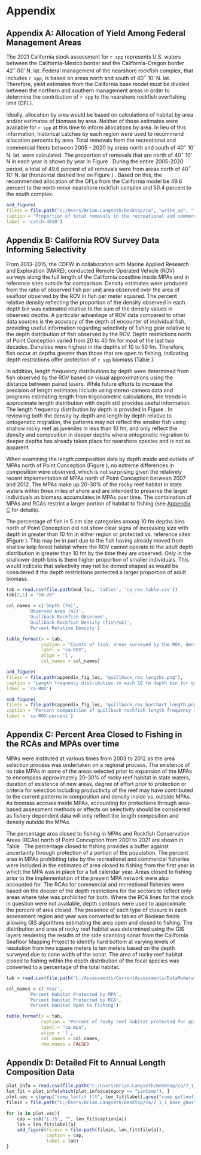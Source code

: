 \clearpage

# Appendix

## Appendix A: Allocation of Yield Among Federal Management Areas{#append_a}

The 2021 California stock assessment for `r spp` represents U.S. waters between the California-Mexico border and the California-Oregon border 42$^\circ$ 00' N. lat. Federal management of the nearshore rockfish complex, that includes `r spp`, is based on areas north and south of 40$^\circ$ 10' N. lat. Therefore, yield estimates from the California base model must be divided between the northern and southern management areas in order to determine the contribution of `r spp` to the nearshore rockfish overfishing limit (OFL). 

Ideally, allocation by area would be based on calculations of habitat by area and/or estimates of biomass by area. Neither of these estimates were available for `r spp` at this time to inform allocations by area. In lieu of this information, historical catches by each region were used to recommend allocation percents by area. Total removals from the recreational and commercial fleets between 2005 - 2020 by areas north and south of 40$^\circ$ 10' N. lat. were calculated. The proportion of removals that are north of 40$^\circ$ 10' N in each year is shown by year in Figure \ref{fig:catch-4010}. During the entire 2005-2020 period, a total of 49.6 percent of all removals were from areas north of 40$^\circ$ 10' N. lat (horizontal dashed line on Figure \ref{fig:catch-4010}) . Based on this, the recommended allocation of the OFLs from the California model be 49.6 percent to the north minor nearshore rockfish complex and 50.4 percent to the south complex. 

```r
add_figure(
filein = file.path("C:/Users/Brian.Langseth/Desktop/ca", "write_up", "figures", "catch_allocation_4010.png"), 
caption = "Proportion of total removals in the recreational and commercial fisheries that are north of 40 degrees 10 minutes N. lat. by year from 2005 to 2020. The horizontal dashed line is the proportion of total removals over the full 2005-2020 time period that is noth of 40 degrees 10 minutes N. lat",
label = 'catch-4010')
```

\clearpage

## Appendix B: California ROV Survey Data Informing Selectivity{#append_b}

From 2013-2015, the CDFW in collaboration with Marine Applied Research and Exploration (MARE), conducted Remote Operated Vehicle (ROV) surveys along the full length of the California coastline inside MPAs and in reference sites outside for comparison. Density estimates were produced from the ratio of observed fish per unit area observed over the area of seafloor observed by the ROV in fish per meter squared. The percent relative density reflecting the proportion of the density observed in each depth bin was estimated relative to the sum of the density values in observed depths. A particular advantage of ROV data compared to other data sources is the accuracy of the depth of encounter of individual fish, providing useful information regarding selectivity of fishing gear relative to the depth distribution of fish observed by the ROV. Depth restrictions north of Point Conception varied from 20 to 40 fm for most of the last two decades. Densities were highest in the depths of 10 to 50 fm. Therefore, fish occur at depths greater than those that are open to fishing, indicating depth restrictions offer protection of `r spp` biomass (Table \ref{tab:ca-ROV}). 
 
In addition, length frequency distributions by depth were determined from fish observed by the ROV based on visual approximations using the distance between paired lasers. While future efforts to increase the precision of length estimates include using stereo-camera data and programs estimating length from trigonometric calculations, the trends in approximate length distribution with depth still provides useful information. The length frequency distribution by depth is provided in Figure \ref{fig:ca-ROV}. In reviewing both the density by depth and length by depth relative to ontogenetic migration, the patterns may not reflect the smaller fish using shallow rocky reef as juveniles in less than 10 fm, and only reflect the density and composition in deeper depths where ontogenetic migration to deeper depths has already taken place for nearshore species and is not as apparent. 

When examining the length composition data by depth inside and outside of MPAs north of Point Conception (Figure \ref{fig:ca-ROV}), no extreme differences in composition were observed, which is not surprising given the relatively recent implementation of MPAs north of Point Conception between 2007 and 2012. The MPAs make up 20-30% of the rocky reef habitat in state waters within three miles of shore and are intended to preserve the larger individuals as biomass accumulates in MPAs over time. The combination of MPAs and RCAs restrict a larger portion of habitat to fishing (see [Appendix C](#append_c) for details). 

The percentage of fish in 5 cm size categories among 10 fm depths bins north of Point Conception did not show clear signs of increasing size with depth in greater than 10 fm in either region or protected vs. reference sites (Figure \ref{fig:ca-ROV-percent}). This may be in part due to the fish having already moved from shallow kelp forest habitat where the ROV cannot operate to the adult depth distribution in greater than 10 fm by the time they are observed. Only in the shallower depth bins is there higher proportion of smaller individuals. This would indicate that selectivity may not be domed shaped as would be considered if the depth restrictions protected a larger proportion of adult biomass.

```r
tab = read.csv(file.path(mod_loc, 'tables', 'ca_rov_table.csv'))
tab[2,1] = "10-20"

col_names = c('Depth (fm)',
        'Observed Area (m2)',
        'Quillback Rockfish Observed',
        'Quillback Rockfish Density (fish/m2)',
        'Percent Relative Density')

table_format(x = tab,
             caption = "Counts of fish, areas surveyed by the ROV, density (fish/meter square) and percent relative density by 10 fm depth.",
             label = "ca-ROV",
             align = 'l',
             col_names = col_names)
```

```r
add_figure(
filein = file.path(appendix_fig_loc, "quillback_rov_lengths.png"), 
caption = "Length frequency distribution in each 10 fm depth bin for quillback rockfish sampled by the ROV in reference locations open to fishing north of Point Conception (above) and State Marine Reserves prohibiting take (below)",
label = 'ca-ROV')
```	

```r
add_figure(
filein = file.path(appendix_fig_loc, "quillback_rov_barchart_length.png"), 
caption = "Percent composition of quillback rockfish length frequency in 5 cm size classes for each 10 fm depth bin from ROV observations north of Point Conception in reference locations where retention is allowed (above) and in State Marine Reserves where retention is prohibited (below)",
label = 'ca-ROV-percent')
```	

\clearpage

## Appendix C: Percent Area Closed to Fishing in the RCAs and MPAs over time{#append_c}

MPAs were instituted at various times from 2003 to 2012 as the area selection process was undertaken on a regional process. The existence of no take MPAs in some of the areas selected prior to expansion of the MPAs to encompass approximately 20-30% of rocky reef habitat in state waters, duration of existence of new areas, degree of effort prior to protection or criteria for selection including productivity of the reef may have contributed to the current patterns in composition and density inside vs. outside MPAs. As biomass accrues inside MPAs, accounting for protections through area-based assessment methods or effects on selectivity should be considered as fishery dependent data will only reflect the length composition and density outside the MPAs. 
 
The percentage area closed to fishing in MPAs and Rockfish Conservation Areas (RCAs) north of Point Conception from 2001 to 2021 are shown in Table \ref{tab:ca-mpa}. The percentage closed to fishing provides a buffer against uncertainty through protection of a portion of the population. The percent area in MPAs prohibiting take by the recreational and commercial fisheries were included in the estimates of area closed to fishing from the first year in which the MPA was in place for a full calendar year. Areas closed to fishing prior to the implementation of the present MPA network were also accounted for. The RCAs for commercial and recreational fisheries were based on the deeper of the depth restrictions for the sectors to reflect only areas where take was prohibited for both. Where the RCA lines for the stock in question were not available, depth contours were used to approximate the percent of area closed. The presence of each type of closure in each assessment region and year was converted to tables of Boolean fields allowing GIS algorithms estimating the area open and closed to fishing. The distribution and area of rocky reef habitat was determined using the GIS layers rendering the results of the side scanning sonar from the California Seafloor Mapping Project to identify hard bottom at varying levels of resolution from two square meters to ten meters based on the depth surveyed due to cone width of the sonar. The area of rocky reef habitat closed to fishing within the depth distribution of the focal species was converted to a percentage of the total habitat. 

```r
tab = read.csv(file.path("L:/Assessments/CurrentAssessments/DataModerate_2021/Data_From_States/ca", 'Percent Habitat Area in MPA-RCA-Open to Fishing for Copper and Quillback North of Conception.csv'))

col_names = c('Year',
        'Percent Habitat Protected by MPA',
        'Percent Habitat Protected by RCA',
        'Percent Habitat Open to Fishing')

table_format(x = tab,
             caption = "Percent of rocky reef habitat protected for quillback and copper rockfish north or Point Conception by MPAs and RCAs, and the total percent habitat open to fishing.",
             label = "ca-mpa",
             align = 'l',
             col_names = col_names,
             row.names = FALSE)
```

\clearpage

## Appendix D: Detailed Fit to Annual Length Composition Data{#append_d}


```r
plot_info = read.csv(file.path("C:/Users/Brian.Langseth/Desktop/ca/7_1_1_base_ghostCom", "plots", "plotinfotable_for_doc.csv"))
len_fit = plot_info[which(plot_info$category == "LenComp"), ]
plot.vec = c(grep("comp_lenfit_flt", len_fit$label),grep("comp_gstlenfit_flt", len_fit$label))
filein = file.path("C:/Users/Brian.Langseth/Desktop/ca/7_1_1_base_ghostCom", "plots")

for (a in plot.vec){
	cap = sub("[.]$", "", len_fit$caption[a])
	lab = len_fit$label[a]
	add_figure(filein = file.path(filein, len_fit$file[a]), 
			   caption = cap, 
			   label = lab)
}
```


\clearpage

